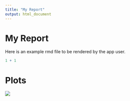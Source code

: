 ```yaml
---
title: "My Report"
output: html_document
---
```


# My Report

Here is an example rmd file to be rendered by the app user.

```r
1 + 1
```

# Plots

![](plots/plot_1.png)

